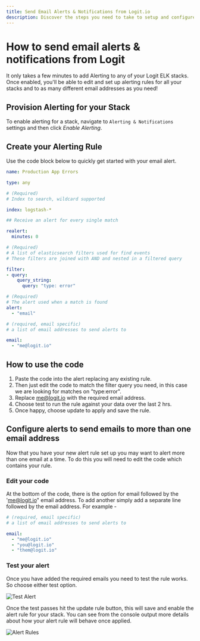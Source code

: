 ```yaml
---
title: Send Email Alerts & Notifications from Logit.io
description: Discover the steps you need to take to setup and configure email alerts from your Logit.io ELK stacks in this helpful article.
---
```


# How to send email alerts & notifications from Logit

It only takes a few minutes to add Alerting to any of your Logit ELK stacks. 
Once enabled, you'll be able to edit and set up alerting rules for all 
your stacks and to as many different email addresses as you need!

## Provision Alerting for your Stack

To enable alerting for a stack, navigate to `Alerting & Notifications` 
settings and then click _Enable Alerting_.

## Create your Alerting Rule

Use the code block below to quickly get started with your email alert.

```yaml copy
name: Production App Errors

type: any

# (Required)
# Index to search, wildcard supported

index: logstash-*

## Receive an alert for every single match

realert:
  minutes: 0

# (Required)
# A list of elasticsearch filters used for find events
# These filters are joined with AND and nested in a filtered query

filter:
- query:
    query_string:
      query: "type: error"

# (Required)
# The alert used when a match is found
alert:
  - "email"

# (required, email specific)
# a list of email addresses to send alerts to

email:
  - "me@logit.io"
```

## How to use the code

1. Paste the code into the alert replacing any existing rule.
2. Then just edit the code to match the filter query you need, in this case we are looking for matches on "type:error".
3. Replace me@logit.io with the required email address.
4. Choose test to run the rule against your data over the last 2 hrs.
5. Once happy, choose update to apply and save the rule.

## Configure alerts to send emails to more than one email address

Now that you have your new alert rule set up you may want to 
alert more than one email at a time. To do this you will need 
to edit the code which contains your rule.

### Edit your code

At the bottom of the code, there is the option for email followed 
by the 'me@logit.io" email address. To add another simply add a 
separate line followed by the email address. For example - 

```yaml copy
# (required, email specific)
# a list of email addresses to send alerts to

email:
  - "me@logit.io"
  - "you@logit.io"
  - "them@logit.io"
```

### Test your alert

Once you have added the required emails you need to test the rule 
works. So choose either test option.

![Test Alert](@/images/help/log-management/alerting/test-alert.png)

Once the test passes hit the update rule button, this will save and enable 
the alert rule for your stack. You can see from the console output more 
details about how your alert rule will behave once applied.

![Alert Rules](@/images/help/log-management/alerting/alert-rules.png)